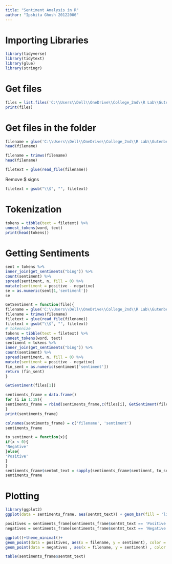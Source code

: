 ---
title: "Sentiment Analysis in R"
author: "Ipshita Ghosh 20122006"
---
 
# Importing Libraries

```{r}
library(tidyverse)
library(tidytext)
library(glue)
library(stringr)
```

# Get files

```{r}
files = list.files('C:\\Users\\Dell\\OneDrive\\College_2nd\\R Lab\\GutenbergNLP\\gutenberg')
print(files)
```

# Get files in the folder

```{r}
filename = glue('C:\\Users\\Dell\\OneDrive\\College_2nd\\R Lab\\GutenbergNLP\\gutenberg\\', files[1])
head(filename)
```

```{r}
filename = trimws(filename)
head(filename)
```

```{r}
filetext = glue(read_file(filename))
```

Remove $ signs

```{r}
filetext = gsub("\\$", "", filetext)
```



# Tokenization

```{r}
tokens = tibble(text = filetext) %>%
unnest_tokens(word, text)
print(head(tokens))
```

# Getting Sentiments

```{r}
sent = tokens %>%
inner_join(get_sentiments("bing")) %>%
count(sentiment) %>%
spread(sentiment, n, fill = 0) %>%
mutate(sentiment = positive - negative)
se = as.numeric(sent[1,'sentiment'])
se
```


```{r}
GetSentiment = function(file){
filename = glue('C:\\Users\\Dell\\OneDrive\\College_2nd\\R Lab\\GutenbergNLP\\gutenberg\\', file)
filename = trimws(filename)
filetext = glue(read_file(filename))
filetext = gsub("\\$", "", filetext)
# tokennize
tokens = tibble(text = filetext) %>%
unnest_tokens(word, text)
sentiment = tokens %>%
inner_join(get_sentiments("bing")) %>%
count(sentiment) %>%
spread(sentiment, n, fill = 0) %>%
mutate(sentiment = positive - negative)
fin_sent = as.numeric(sentiment['sentiment'])
return (fin_sent)
}

```


```{r}
GetSentiment(files[1])
```

```{r}
sentiments_frame = data.frame()
for (i in 1:18){
sentiments_frame = rbind(sentiments_frame,c(files[i], GetSentiment(files[i])))
}
print(sentiments_frame)

```

```{r}
colnames(sentiments_frame) = c('filename', 'sentiment')
sentiments_frame
```


```{r}
to_sentiment = function(x){
if(x < 0){
'Negative'
}else{
'Positive'
}
}
sentiments_frame$sentmt_text = sapply(sentiments_frame$sentiment, to_sentiment)
sentiments_frame
```


# Plotting

```{r}
library(ggplot2)
ggplot(data = sentiments_frame, aes(sentmt_text)) + geom_bar(fill = 'lightgreen') + theme_minimal()
```


```{r}
positives = sentiments_frame[sentiments_frame$sentmt_text == 'Positive', ]
negatives = sentiments_frame[sentiments_frame$sentmt_text == 'Negative', ]
```


```{r}
ggplot()+theme_minimal()+
geom_point(data = positives, aes(x = filename, y = sentiment), color = 'red', size = 5)+
geom_point(data = negatives , aes(x = filename, y = sentiment) , color = 'blue', size = 4)+theme(axis.text.x = element_text(angle = 45, hjust=1))
```


```{r}
table(sentiments_frame$sentmt_text)
```







